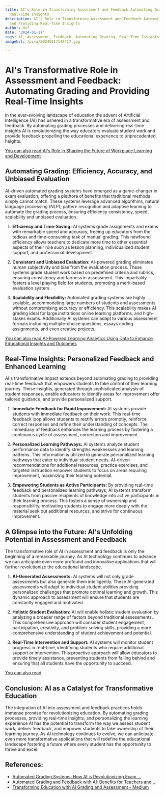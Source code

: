 ```yaml
---
title: AI's Role in Transforming Assessment and Feedback Automating Grading and Providing
  Real-Time Insights
description: AI's Role in Transforming Assessment and Feedback Automating Grading
  and Providing Real-Time Insights
author: Usf
date: '2024-01-17'
tags: AI, Assessment, Feedback, Automating Grading, Real-Time Insights
imageUrl: /pixa/20240117142417.jpg

---
```

# AI's Transformative  Role in Assessment and Feedback:  Automating  Grading and  Providing Real-Time Insights

In  the ever-evolving landscape of  education the advent of Artificial  Intelligence (AI) has ushered in a transformative  era of assessment and feedback. By  automating grading processes and delivering real-time insights AI is revolutionizing the way educators  evaluate  student  work and provide feedback propelling the educational experience to  unprecedented heights.

[You  can also read AI's Role  in  Shaping the Future of Workplace Learning and Development](AI%27s%20Role%20in%20Shaping%20the%20Future%20of%20Workplace%20Learning%20and%20Development)


## Automating Grading: Efficiency, Accuracy, and  Unbiased Evaluation

AI-driven automated grading systems have emerged as a game-changer in exam evaluation, offering a plethora of  benefits that traditional methods simply cannot match. These systems leverage advanced algorithms, natural language processing (NLP), pattern recognition and adaptive learning to automate the grading  process, ensuring efficiency consistency, speed, scalability and  unbiased evaluation.

1. **Efficiency and Time-Saving:**
   AI systems grade assignments and exams with remarkable speed and accuracy, freeing up educators from  the tedious and time-consuming task of manual grading.  This newfound efficiency allows teachers to dedicate more time to other essential aspects of their role such as  lesson planning, individualized student support, and professional  development.

2. **Consistent and Unbiased Evaluation:**
   AI-powered grading eliminates human subjectivity and bias from the evaluation process. These systems grade student work based on  predefined criteria and rubrics, ensuring consistency and fairness in assessment. This impartiality fosters a level  playing field for students, promoting a merit-based evaluation system.

3. **Scalability  and Flexibility:**
   Automated grading systems are highly scalable, accommodating large numbers of students  and assessments without compromising accuracy or efficiency. This scalability makes AI grading ideal for large  institutions online learning platforms, and high-stakes exams. Additionally AI systems can adapt to various assessment formats including multiple-choice questions, essays coding assignments, and even  creative projects.

[You can also read AI-Powered Learning Analytics Using Data to Enhance Educational Insights and  Outcomes](AI-Powered%20Learning%20Analytics%20Using%20Data%20to%20Enhance%20Educational%20Insights%20and%20Outcomes)


## Real-Time Insights: Personalized Feedback and Enhanced Learning

AI's transformative impact extends beyond automating grading to providing real-time feedback that empowers students to take control  of their learning journey. These insights, generated through sophisticated analysis of student responses, enable educators to identify areas for improvement offer tailored  guidance, and provide personalized support.

1. **Immediate Feedback for Rapid Improvement:**
   AI systems provide students with immediate feedback on their work. This real-time feedback loop allows students to rectify errors promptly, reinforce correct responses and refine their understanding of concepts. The immediacy of feedback enhances the learning process by fostering a continuous cycle of assessment, correction and improvement.

2. **Personalized Learning Pathways:**
    AI systems analyze student performance data to identify strengths  weaknesses and learning patterns. This information is utilized to generate personalized learning pathways that cater to individual student  needs. AI-driven recommendations for additional resources, practice exercises,  and targeted instruction empower students to focus on areas requiring  improvement, maximizing their learning potential.

3.  **Empowering Students as Active Participants:**
   By providing  real-time feedback  and  personalized  learning pathways, AI systems transform students  from  passive recipients of knowledge into active participants in their learning process. This fosters a sense of ownership and responsibility,  motivating students to  engage more deeply with the material seek out additional resources, and strive for continuous improvement.

## A Glimpse into the Future: AI's Unfolding  Potential in Assessment and Feedback

The transformative role of AI in assessment  and feedback is only the beginning of a remarkable journey.  As AI technology continues to  advance we can anticipate  even  more profound and innovative applications  that  will further revolutionize the educational landscape.

1. **AI-Generated Assessments:**
   AI systems will not only grade assessments but also generate them intelligently. These  AI-generated assessments will adapt to  individual student abilities providing personalized challenges that promote optimal  learning and growth. This  dynamic approach to assessment will ensure that students  are constantly engaged and motivated.

2. **Holistic Student Evaluation:**
   AI  will enable holistic student evaluation by  analyzing a  broader range of factors beyond traditional assessments. This comprehensive approach  will consider student engagement, participation, creativity, and problem-solving skills, providing a  more comprehensive understanding of student achievement  and potential.

3. **Real-Time Intervention and Support:**
   AI systems will monitor student progress in real-time, identifying students who require additional support or intervention. This proactive approach will allow educators to  provide timely assistance, preventing students from falling  behind and ensuring that all students have the opportunity to  succeed.

[You can also read  ]()


## Conclusion:  AI as a Catalyst for Transformative Education

The integration of AI into assessment and feedback  practices holds  immense  promise for revolutionizing  education. By automating grading processes, providing real-time insights, and personalizing the learning experience AI  has the potential to transform the way we assess student work, deliver feedback,  and empower students to take ownership of  their learning journey. As AI technology  continues to evolve, we can anticipate even more transformative applications that will redefine the educational landscape fostering a future where every student has the  opportunity to thrive and excel.

## References:
- [Automated Grading Systems: How AI is Revolutionizing Exam ...](https://www.datasciencecentral.com/automated-grading-systems-how-ai-is-revolutionizing-exam-evaluation/)
- [Automated Grading and Feedback with AI: Benefits for Teachers and ...](https://www.igebra.ai/blog/automated-grading-and-feedback-with-ai-benefits-for-teachers-and-students/)
- [Transforming Education with AI Grading and Assessment - Medium](https://medium.com/@smartpaper/transforming-education-with-ai-grading-and-assessment-c45fc75b7d2)
